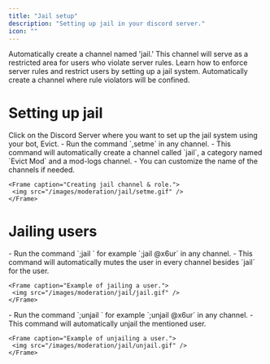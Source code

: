 ```yaml
---
title: "Jail setup"
description: "Setting up jail in your discord server."
icon: ""
---
```


<CardGroup cols={2}>
  <Card title="Jail setup" icon="handcuffs" href="#setting-up-jail">
       Automatically create a channel named 'jail.' This channel will serve as a restricted area for users who violate server rules.
  </Card>
  <Card title="How to jail a user" icon="question" href="#jailing-users">
  Learn how to enforce server rules and restrict users by setting up a jail system. Automatically create a channel where rule violators will be confined.
  </Card>
</CardGroup>


# Setting up jail

<Steps>
  <Step title="Head over to your Discord Server">
    Click on the Discord Server where you want to set up the jail system using your bot, Evict.
  </Step>
  <Step title="Configuring Jail">
    - Run the command `,setme` in any channel.
    - This command will automatically create a channel called `jail`, a category named `Evict Mod` and a mod-logs channel.
    - You can customize the name of the channels if needed.

    <Frame caption="Creating jail channel & role.">
     <img src="/images/moderation/jail/setme.gif" />
    </Frame>
  </Step>
</Steps>

# Jailing users

<Steps>
  <Step title="Configuring Jail">
    - Run the command `;jail <user>` for example `;jail @x6ur` in any channel.
    - This command will automatically mutes the user in every channel besides `jail` for the user.

    <Frame caption="Example of jailing a user.">
     <img src="/images/moderation/jail/jail.gif" />
    </Frame>
  </Step>
    <Step title="Unjaling a user">
    - Run the command `;unjail <user>` for example `;unjail @x6ur` in any channel.
    - This command will automatically unjail the mentioned user.

    <Frame caption="Example of unjailing a user.">
     <img src="/images/moderation/jail/unjail.gif" />
    </Frame>
  </Step>
</Steps>